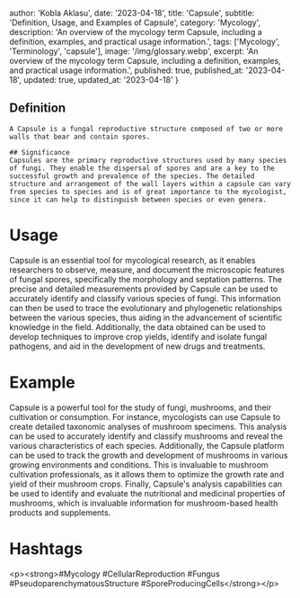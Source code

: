 
  author: 'Kobla Aklasu',
  date: '2023-04-18',
  title: 'Capsule',
  subtitle: 'Definition, Usage, and Examples of Capsule',
  category: 'Mycology',
  description: 'An overview of the mycology term Capsule, including a definition, examples, and practical usage information.',
  tags: ['Mycology', 'Terminology', 'capsule'],
  image: '/img/glossary.webp',
  excerpt: 'An overview of the mycology term Capsule, including a definition, examples, and practical usage information.',
  published: true,
  published_at: '2023-04-18',
  updated: true,
  updated_at: '2023-04-18'
}




## Definition
    A Capsule is a fungal reproductive structure composed of two or more walls that bear and contain spores.
    
    ## Significance
    Capsules are the primary reproductive structures used by many species of fungi. They enable the dispersal of spores and are a key to the successful growth and prevalence of the species. The detailed structure and arrangement of the wall layers within a capsule can vary from species to species and is of great importance to the mycologist, since it can help to distinguish between species or even genera.

# Usage

Capsule is an essential tool for mycological research, as it enables researchers to observe, measure, and document the microscopic features of fungal spores, specifically the morphology and septation patterns. The precise and detailed measurements provided by Capsule can be used to accurately identify and classify various species of fungi. This information can then be used to trace the evolutionary and phylogenetic relationships between the various species, thus aiding in the advancement of scientific knowledge in the field. Additionally, the data obtained can be used to develop techniques to improve crop yields, identify and isolate fungal pathogens, and aid in the development of new drugs and treatments.

# Example

Capsule is a powerful tool for the study of fungi, mushrooms, and their cultivation or consumption. For instance, mycologists can use Capsule to create detailed taxonomic analyses of mushroom specimens. This analysis can be used to accurately identify and classify mushrooms and reveal the various characteristics of each species. Additionally, the Capsule platform can be used to track the growth and development of mushrooms in various growing environments and conditions. This is invaluable to mushroom cultivation professionals, as it allows them to optimize the growth rate and yield of their mushroom crops. Finally, Capsule's analysis capabilities can be used to identify and evaluate the nutritional and medicinal properties of mushrooms, which is invaluable information for mushroom-based health products and supplements.

# Hashtags

&lt;p&gt;&lt;strong&gt;#Mycology #CellularReproduction #Fungus #PseudoparenchymatousStructure #SporeProducingCells&lt;/strong&gt;&lt;/p&gt;

